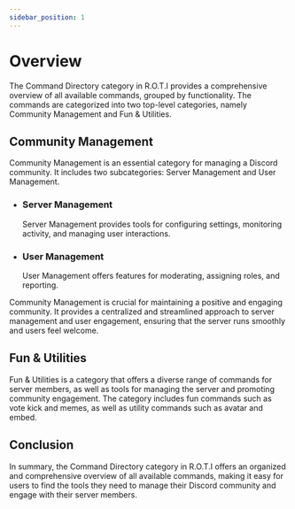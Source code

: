 ```yaml
---
sidebar_position: 1
---
```


# Overview

The Command Directory category in R.O.T.I provides a comprehensive overview of all available commands, grouped by functionality. The commands are categorized into two top-level categories, namely Community Management and Fun & Utilities.

## Community Management

Community Management is an essential category for managing a Discord community. It includes two subcategories: Server Management and User Management.

- ### Server Management

  Server Management provides tools for configuring settings, monitoring activity, and managing user interactions.

- ### User Management
  User Management offers features for moderating, assigning roles, and reporting.

Community Management is crucial for maintaining a positive and engaging community. It provides a centralized and streamlined approach to server management and user engagement, ensuring that the server runs smoothly and users feel welcome.

## Fun & Utilities

Fun & Utilities is a category that offers a diverse range of commands for server members, as well as tools for managing the server and promoting community engagement. The category includes fun commands such as vote kick and memes, as well as utility commands such as avatar and embed.

## <span className="txp">Conclusion</span>

In summary, the Command Directory category in R.O.T.I offers an organized and comprehensive overview of all available commands, making it easy for users to find the tools they need to manage their Discord community and engage with their server members.
